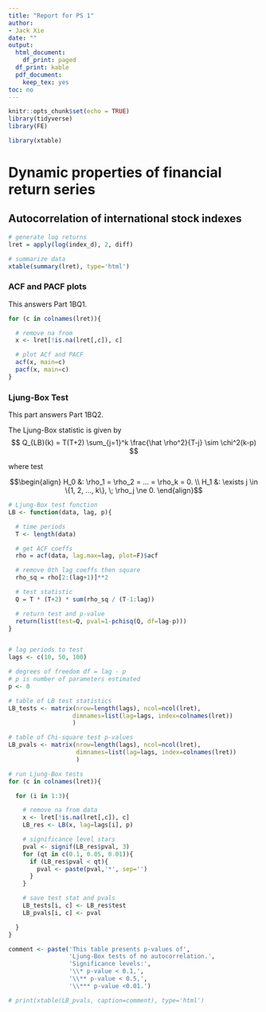 ```yaml
---
title: "Report for PS 1"
author:
- Jack Xie
date: ""
output:
  html_document:
    df_print: paged
  df_print: kable
  pdf_document:
    keep_tex: yes
toc: no
---
```


```r
knitr::opts_chunk$set(echo = TRUE)
library(tidyverse)
library(FE)

library(xtable)
```

# Dynamic properties of financial return series

## Autocorrelation of international stock indexes

```r
# generate log returns
lret = apply(log(index_d), 2, diff)

# summarize data
xtable(summary(lret), type='html')
```

### ACF and PACF plots

This answers Part 1BQ1.

```r
for (c in colnames(lret)){

  # remove na from
  x <- lret[!is.na(lret[,c]), c]

  # plot ACf and PACF
  acf(x, main=c)
  pacf(x, main=c)
}
```

### Ljung-Box Test

This part answers Part 1BQ2.

The Ljung-Box statistic is given by$$
Q_{LB}(k) = T(T+2) \sum_{j=1}^k \frac{\hat \rho^2}{T-j}
\sim \chi^2(k-p)
$$

where test

$$\begin{align}
H_0 &: \rho_1 = \rho_2 = ... = \rho_k = 0. \\
H_1 &: \exists j \in \{1, 2, ..., k\}, \; \rho_j \ne 0.
\end{align}$$

```r
# Ljung-Box test function
LB <- function(data, lag, p){

  # time periods
  T <- length(data)

  # get ACF coeffs
  rho = acf(data, lag.max=lag, plot=F)$acf

  # remove 0th lag coeffs then square
  rho_sq = rho[2:(lag+1)]**2

  # test statistic
  Q = T * (T+2) * sum(rho_sq / (T-1:lag))

  # return test and p-value
  return(list(test=Q, pval=1-pchisq(Q, df=lag-p)))
}


# lag periods to test
lags <- c(10, 50, 100)

# degrees of freedom df = lag - p
# p is number of parameters estimated
p <- 0

# table of LB test statistics
LB_tests <- matrix(nrow=length(lags), ncol=ncol(lret),
                  dimnames=list(lag=lags, index=colnames(lret))
                  )

# table of Chi-square test p-values
LB_pvals <- matrix(nrow=length(lags), ncol=ncol(lret),
                   dimnames=list(lag=lags, index=colnames(lret))
                   )

# run Ljung-Box tests
for (c in colnames(lret)){

  for (i in 1:3){

    # remove na from data
    x <- lret[!is.na(lret[,c]), c]
    LB_res <- LB(x, lag=lags[i], p)

    # significance level stars
    pval <- signif(LB_res$pval, 3)
    for (qt in c(0.1, 0.05, 0.01)){
      if (LB_res$pval < qt){
        pval <- paste(pval,'*', sep='')
      }
    }

    # save test stat and pvals
    LB_tests[i, c] <- LB_res$test
    LB_pvals[i, c] <- pval

  }
}

comment <- paste('This table presents p-values of',
                 'Ljung-Box tests of no autocorrelation.',
                 'Significance levels:',
                 '\\* p-value < 0.1,',
                 '\\** p-value < 0.5,',
                 '\\*** p-value <0.01.')

# print(xtable(LB_pvals, caption=comment), type='html')
```
